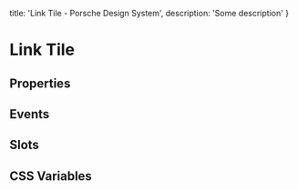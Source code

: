 
  title: 'Link Tile - Porsche Design System',
  description: 'Some description'
}

# Link Tile <ComponentStatus tagName="p-link-tile"></ComponentStatus>

## Properties

<ComponentMetaProps tagName="p-link-tile"></ComponentMetaProps>

## Events

<ComponentMetaEvents tagName="p-link-tile"></ComponentMetaEvents>

## Slots

<ComponentMetaSlots tagName="p-link-tile"></ComponentMetaSlots>

## CSS Variables

<ComponentMetaCssVariables tagName="p-link-tile"></ComponentMetaCssVariables>